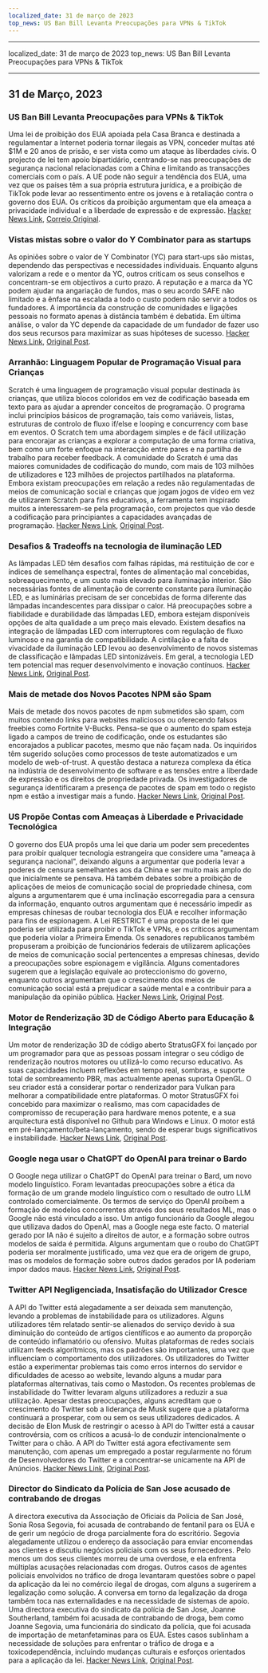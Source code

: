 ```yaml
---
localized_date: 31 de março de 2023
top_news: US Ban Bill Levanta Preocupações para VPNs & TikTok
---
```


---

localized_date: 31 de março de 2023
top_news: US Ban Bill Levanta Preocupações para VPNs & TikTok

---



<CallToAction />

<Steps>

## 31 de Março, 2023

### US Ban Bill Levanta Preocupações para VPNs & TikTok

Uma lei de proibição dos EUA apoiada pela Casa Branca e destinada a regulamentar a Internet poderia tornar ilegais as VPN, conceder multas até $1M e 20 anos de prisão, e ser vista como um ataque às liberdades civis. O projecto de lei tem apoio bipartidário, centrando-se nas preocupações de segurança nacional relacionadas com a China e limitando as transacções comerciais com o país. A UE pode não seguir a tendência dos EUA, uma vez que os países têm a sua própria estrutura jurídica, e a proibição de TikTok pode levar ao ressentimento entre os jovens e à retaliação contra o governo dos EUA. Os críticos da proibição argumentam que ela ameaça a privacidade individual e a liberdade de expressão e de expressão.
[Hacker News Link](http://news.ycombinator.com/item?id=35366955), [Correio Original](https://www.youtube.com/watch?v=FWQGA_n5Z4M).

### Vistas mistas sobre o valor do Y Combinator para as startups

As opiniões sobre o valor de Y Combinator (YC) para start-ups são mistas, dependendo das perspectivas e necessidades individuais. Enquanto alguns valorizam a rede e o mentor da YC, outros criticam os seus conselhos e concentram-se em objectivos a curto prazo. A reputação e a marca da YC podem ajudar na angariação de fundos, mas o seu acordo SAFE não limitado e a ênfase na escalada a todo o custo podem não servir a todos os fundadores. A importância da construção de comunidades e ligações pessoais no formato apenas à distância também é debatida. Em última análise, o valor da YC depende da capacidade de um fundador de fazer uso dos seus recursos para maximizar as suas hipóteses de sucesso.
[Hacker News Link](http://news.ycombinator.com/item?id=35373019), [Original Post](https://acecreamu.substack.com/p/is-y-combinator-worth-the-money).

### Arranhão: Linguagem Popular de Programação Visual para Crianças

Scratch é uma linguagem de programação visual popular destinada às crianças, que utiliza blocos coloridos em vez de codificação baseada em texto para as ajudar a aprender conceitos de programação. O programa inclui princípios básicos de programação, tais como variáveis, listas, estruturas de controlo de fluxo if/else e looping e concurrency com base em eventos. O Scratch tem uma abordagem simples e de fácil utilização para encorajar as crianças a explorar a computação de uma forma criativa, bem como um forte enfoque na interacção entre pares e na partilha de trabalho para receber feedback. A comunidade do Scratch é uma das maiores comunidades de codificação do mundo, com mais de 103 milhões de utilizadores e 123 milhões de projectos partilhados na plataforma. Embora existam preocupações em relação a redes não regulamentadas de meios de comunicação social e crianças que jogam jogos de vídeo em vez de utilizarem Scratch para fins educativos, a ferramenta tem inspirado muitos a interessarem-se pela programação, com projectos que vão desde a codificação para principiantes a capacidades avançadas de programação.
[Hacker News Link](http://news.ycombinator.com/item?id=35373052), [Original Post](https://scratch.mit.edu/about).

### Desafios & Tradeoffs na tecnologia de iluminação LED

As lâmpadas LED têm desafios com falhas rápidas, má restituição de cor e índices de semelhança espectral, fontes de alimentação mal concebidas, sobreaquecimento, e um custo mais elevado para iluminação interior. São necessárias fontes de alimentação de corrente constante para iluminação LED, e as luminárias precisam de ser concebidas de forma diferente das lâmpadas incandescentes para dissipar o calor. Há preocupações sobre a fiabilidade e durabilidade das lâmpadas LED, embora estejam disponíveis opções de alta qualidade a um preço mais elevado. Existem desafios na integração de lâmpadas LED com interruptores com regulação de fluxo luminoso e na garantia de compatibilidade. A cintilação e a falta de vivacidade da iluminação LED levou ao desenvolvimento de novos sistemas de classificação e lâmpadas LED sintonizáveis. Em geral, a tecnologia LED tem potencial mas requer desenvolvimento e inovação contínuos.
[Hacker News Link](http://news.ycombinator.com/item?id=35371750), [Original Post](https://nymag.com/strategist/article/led-light-bulbs-investigation.html).

### Mais de metade dos Novos Pacotes NPM são Spam

Mais de metade dos novos pacotes de npm submetidos são spam, com muitos contendo links para websites maliciosos ou oferecendo falsos freebies como Fortnite V-Bucks. Pensa-se que o aumento do spam esteja ligado a campos de treino de codificação, onde os estudantes são encorajados a publicar pacotes, mesmo que não façam nada. Os inquiridos têm sugerido soluções como processos de teste automatizados e um modelo de web-of-trust. A questão destaca a natureza complexa da ética na indústria de desenvolvimento de software e as tensões entre a liberdade de expressão e os direitos de propriedade privada. Os investigadores de segurança identificaram a presença de pacotes de spam em todo o registo npm e estão a investigar mais a fundo.
[Hacker News Link](http://news.ycombinator.com/item?id=35370728), [Original Post](https://blog.sandworm.dev/one-in-two-new-npm-packages-is-seo-spam-right-now).

### US Propõe Contas com Ameaças à Liberdade e Privacidade Tecnológica

O governo dos EUA propôs uma lei que daria um poder sem precedentes para proibir qualquer tecnologia estrangeira que considere uma "ameaça à segurança nacional", deixando alguns a argumentar que poderia levar a poderes de censura semelhantes aos da China e ser muito mais amplo do que inicialmente se pensava. Há também debates sobre a proibição de aplicações de meios de comunicação social de propriedade chinesa, com alguns a argumentarem que é uma inclinação escorregadia para a censura da informação, enquanto outros argumentam que é necessário impedir as empresas chinesas de roubar tecnologia dos EUA e recolher informação para fins de espionagem. A Lei RESTRICT é uma proposta de lei que poderia ser utilizada para proibir o TikTok e VPNs, e os críticos argumentam que poderia violar a Primeira Emenda. Os senadores republicanos também propuseram a proibição de funcionários federais de utilizarem aplicações de meios de comunicação social pertencentes a empresas chinesas, devido a preocupações sobre espionagem e vigilância. Alguns comentadores sugerem que a legislação equivale ao proteccionismo do governo, enquanto outros argumentam que o crescimento dos meios de comunicação social está a prejudicar a saúde mental e a contribuir para a manipulação da opinião pública.
[Hacker News Link](http://news.ycombinator.com/item?id=35369075), [Original Post](https://www.vice.com/en/article/4a3ddb/restrict-act-insanely-broad-ban-tiktok-vpns).

### Motor de Renderização 3D de Código Aberto para Educação & Integração

Um motor de renderização 3D de código aberto StratusGFX foi lançado por um programador para que as pessoas possam integrar o seu código de renderização noutros motores ou utilizá-lo como recurso educativo. As suas capacidades incluem reflexões em tempo real, sombras, e suporte total de sombreamento PBR, mas actualmente apenas suporta OpenGL. O seu criador está a considerar portar o renderizador para Vulkan para melhorar a compatibilidade entre plataformas. O motor StratusGFX foi concebido para maximizar o realismo, mas com capacidades de compromisso de recuperação para hardware menos potente, e a sua arquitectura está disponível no Github para Windows e Linux. O motor está em pré-lançamento/beta-lançamento, sendo de esperar bugs significativos e instabilidade.
[Hacker News Link](http://news.ycombinator.com/item?id=35370284), [Original Post](https://github.com/KTStephano/StratusGFX).

### Google nega usar o ChatGPT do OpenAI para treinar o Bardo

O Google nega utilizar o ChatGPT do OpenAI para treinar o Bard, um novo modelo linguístico. Foram levantadas preocupações sobre a ética da formação de um grande modelo linguístico com o resultado de outro LLM controlado comercialmente. Os termos de serviço do OpenAI proíbem a formação de modelos concorrentes através dos seus resultados ML, mas o Google não está vinculado a isso. Um antigo funcionário da Google alegou que utilizava dados do OpenAI, mas a Google nega este facto. O material gerado por IA não é sujeito a direitos de autor, e a formação sobre outros modelos de saída é permitida. Alguns argumentam que o roubo do ChatGPT poderia ser moralmente justificado, uma vez que era de origem de grupo, mas os modelos de formação sobre outros dados gerados por IA poderiam impor dados maus.
[Hacker News Link](http://news.ycombinator.com/item?id=35370915), [Original Post](https://twitter.com/steventey/status/1641267979399704576).

### Twitter API Negligenciada, Insatisfação do Utilizador Cresce

A API do Twitter está alegadamente a ser deixada sem manutenção, levando a problemas de instabilidade para os utilizadores. Alguns utilizadores têm relatado sentir-se alienados do serviço devido à sua diminuição do conteúdo de artigos científicos e ao aumento da proporção de conteúdo inflamatório ou ofensivo. Muitas plataformas de redes sociais utilizam feeds algorítmicos, mas os padrões são importantes, uma vez que influenciam o comportamento dos utilizadores. Os utilizadores do Twitter estão a experimentar problemas tais como erros internos do servidor e dificuldades de acesso ao website, levando alguns a mudar para plataformas alternativas, tais como o Mastodon. Os recentes problemas de instabilidade do Twitter levaram alguns utilizadores a reduzir a sua utilização. Apesar destas preocupações, alguns acreditam que o crescimento do Twitter sob a liderança de Musk sugere que a plataforma continuará a prosperar, com ou sem os seus utilizadores dedicados. A decisão de Elon Musk de restringir o acesso à API do Twitter está a causar controvérsia, com os críticos a acusá-lo de conduzir intencionalmente o Twitter para o chão. A API do Twitter está agora efectivamente sem manutenção, com apenas um empregado a postar regularmente no fórum de Desenvolvedores do Twitter e a concentrar-se unicamente na API de Anúncios.
[Hacker News Link](http://news.ycombinator.com/item?id=35370152), [Original Post](https://snarfed.org/the-twitter-api-is-now-effectively-unmaintained).

### Director do Sindicato da Polícia de San Jose acusado de contrabando de drogas

A directora executiva da Associação de Oficiais da Polícia de San José, Sonia Rosa Segovia, foi acusada de contrabando de fentanil para os EUA e de gerir um negócio de droga parcialmente fora do escritório. Segovia alegadamente utilizou o endereço da associação para enviar encomendas aos clientes e discutiu negócios policiais com os seus fornecedores. Pelo menos um dos seus clientes morreu de uma overdose, e ela enfrenta múltiplas acusações relacionadas com drogas. Outros casos de agentes policiais envolvidos no tráfico de droga levantaram questões sobre o papel da aplicação da lei no comércio ilegal de drogas, com alguns a sugerirem a legalização como solução. A conversa em torno da legalização da droga também toca nas externalidades e na necessidade de sistemas de apoio. Uma directora executiva do sindicato da polícia de San Jose, Joanne Southerland, também foi acusada de contrabando de droga, bem como Joanne Segovia, uma funcionária do sindicato da polícia, que foi acusada de importação de metanfetaminas para os EUA. Estes casos sublinham a necessidade de soluções para enfrentar o tráfico de droga e a toxicodependência, incluindo mudanças culturais e esforços orientados para a aplicação da lei.
[Hacker News Link](http://news.ycombinator.com/item?id=35376488), [Original Post](https://www.washingtonexaminer.com/news/crime/san-jose-police-union-director-smuggle-fentanyl-charge).

</Steps>
